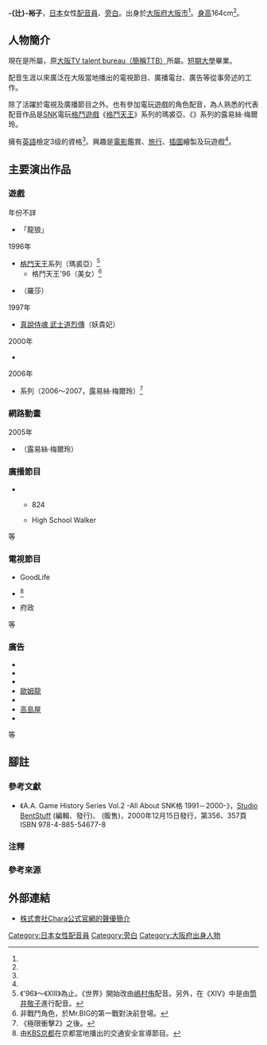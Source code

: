 {{multiple issues|
{{refimprove|time=2016-05-18T04:49:55}}
{{overly detailed|time=2016-05-18T04:49:55}}
{{primarysources|time=2016-05-18T04:49:55}}
}}
{{noteTA|G1=Anime}}
{{配音員
|姓名= 辻裕子
|圖片= 
|尺寸= 
|替代= 
|簡介= 
|本名= 
|外文名= 
|外文= 
|羅馬拼音= 
|英文名= 
|暱稱= 
|藝名= 
|國籍= 
|籍貫= 
|出生地= 
|出身地= {{JPN}}[[大阪府|大阪府]][[大阪市|大阪市]]
|死歿地= 
|出生名= 
|生年= 1974
|生月= 9
|生日= 1
|歿年= 
|歿月= 
|歿日= 
|血型= 
|配演語言= 
|教育程度= 
|母校= 
|所屬= {{link-ja|Chara (演藝製作公司)|キャラ (芸能プロダクション)|株式會社Chara}}
|宗教信仰= 
|配偶= 
|活躍年代= 1996年<ref name="chara-pro" />－
|出道作= 
|代表作= '''遊戲'''<br />瑪裘亞（[[拳皇系列|格鬥天王]]系列）<br />露易絲·梅爾玲<br />（{{link-ja|格鬥天王 極限衝擊|KOF MAXIMUM IMPACT}}）
|網站= 
|其他= 
|module= {{japanese|embed=yes|辻 裕子|つじ ひろこ|Tsuji Hiroko}}
}}
'''-{辻}-裕子'''{{BD|1974年|9月1日<ref name="chara-pro">{{Cite web|date=|work=|url=http://chara.co.jp/talent.php?d=1&id=39|title=株式會社Chara公式官網的聲優簡介|publisher={{link-ja|Chara (演藝製作公司)|キャラ (芸能プロダクション)|株式會社Chara}}|accessdate=2016-10-03|language=ja}}</ref>||}}，[[日本|日本]]女性[[配音員|配音員]]、[[旁白|旁白]]。出身於[[大阪府|大阪府]][[大阪市|大阪市]]<ref name="chara-pro" />。[[身高|身高]]164cm<ref name="chara-pro" />。

== 人物簡介 ==
現在是{{link-ja|Chara (演藝製作公司)|キャラ (芸能プロダクション)|株式會社Chara}}所屬，原[[大阪TV_talent_bureau|大阪TV talent bureau（簡稱TTB）]]所屬。{{link-ja|大阪信愛女學院|大阪信愛女学院}}[[短期大學|短期大學]]畢業。

配音生涯以來廣泛在大阪當地播出的電視節目、廣播電台、廣告等從事旁述的工作。

除了活躍於電視及廣播節目之外。也有參加電玩遊戲的角色配音，為人熟悉的代表配音作品是[[SNK_Playmore|SNK]]電玩[[格鬥遊戲|格鬥遊戲]]《[[拳皇系列|格鬥天王]]》系列的瑪裘亞、《{{link-ja|格鬥天王 極限衝擊|KOF MAXIMUM IMPACT}}》系列的露易絲·梅爾玲。

擁有[[英語|英語]]檢定3级的資格<ref name="chara-pro" />。興趣是[[電影|電影]]鑑賞、[[旅行|旅行]]、[[插圖|插圖]]繪製及玩遊戲<ref name="chara-pro" />。

== 主要演出作品 ==
=== 遊戲 ===
; 年份不詳
* {{link-ja|角子機|パチスロ}}「龍狼」
; 1996年
* [[拳皇系列|格鬥天王]]系列（瑪裘亞）<ref group="注">《'96》～《XIII》為止。《世界》開始改由[[嶋村侑|嶋村侑]]配音。另外，在《XIV》中是由[[筒井敬子|筒井敬子]]進行配音。</ref>
** 格鬥天王'96（美女）<ref group="注">非戰鬥角色，於Mr.BIG的第一戰對決前登場。</ref>
* {{link-ja|風雲 SUPER TAG BUTTLE|風雲スーパータッグバトル}}（羅莎）
; 1997年
* [[侍魂系列|真說侍魂 武士道烈傳]]（妖貴妃）
; 2000年
* {{link-ja|稻川淳二 子夜中的計程車|稲川淳二 真夜中のタクシー}}
; 2006年
* {{link-ja|格鬥天王 極限衝擊|KOF MAXIMUM IMPACT}}系列（2006～2007，露易絲·梅爾玲）<ref group="注">《極限衝擊2》之後。</ref>

=== 網路動畫 ===
; 2005年
* {{link-ja|拳皇：另一天|The King of Fighters: Another Day|格鬥天王：另一天}}（露易絲·梅爾玲）

=== 廣播節目 ===
<!--* 交通安全宣導 -->
* {{link-ja|FM守口|エフエムもりぐち}}
** {{lang|ja|お昼はまるまる}}824
** High School Walker
等

=== 電視節目 ===
* GoodLife
* {{link-ja|蝸牛大作戰|かたつむり大作戦}}<ref group="注">由[[京都放送|KBS京都]]在京都當地播出的交通安全宣導節目。</ref>
* 府政{{lang|ja|あらかると}}
等

=== 廣告 ===
* {{link-ja|日清製粉|日清製粉}}
* {{lang|ja|{{link-ja|ほっかほっか亭|ほっかほっか亭}}}}
* {{link-ja|松下電工|パナソニック電工}}
* [[歐姆龍|歐姆龍]]
* {{link-ja|丸大火腿|丸大食品}}
* [[高島屋|高島屋]]
* {{link-ja|NTT Personal|NTTパーソナル}}
等

== 腳註 ==
=== 參考文獻 ===
* 《A.A. Game History Series Vol.2 -All About SNK{{lang|ja|対戦}}格{{lang|ja|闘ゲーム}} 1991－2000-》，[[Studio_BentStuff|Studio BentStuff]] (編輯、發行)、{{link-ja|電波新聞社|電波新聞社}} (販售)，2000年12月15日發行，第356、357頁 ISBN 978-4-885-54677-8

=== 注釋 ===
{{reflist|group="注"}}

=== 參考來源 ===
{{reflist}}

== 外部連結 ==
* [http://chara.co.jp/talent.php?d=1&id=39 株式會社Chara公式官網的聲優簡介] {{ja icon}}

{{DEFAULTSORT:Tsuji Hiroko}}
[[Category:日本女性配音員|Category:日本女性配音員]]
[[Category:旁白|Category:旁白]]
[[Category:大阪府出身人物|Category:大阪府出身人物]]